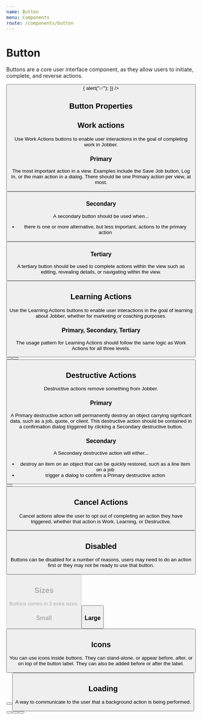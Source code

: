 ```yaml
---
name: Button
menu: Components
route: /components/button
---
```



# Button

<ComponentStatus stage="ready" responsive="yes" accessible="yes" />

Buttons are a core user interface component, as they allow users to initiate,
complete, and reverse actions.

<Playground>
  <Button
    label="Submit"
    onClick={() => {
      alert("✅");
    }}
  />
</Playground>

## Button Properties

<Props of={Button} />

## Work actions

Use Work Actions buttons to enable user interactions in the goal of completing
work in Jobber.

### Primary

The most important action in a view. Examples include the Save Job button, Log
In, or the main action in a dialog. There should be one Primary action per view,
at most.

<Playground>
  <Button label="Submit" />
</Playground>

### Secondary

A secondary button should be used when...

- there is one or more alternative, but less important, actions to the primary
  action

<Playground>
  <Button label="Submit" type="secondary" />
</Playground>

### Tertiary

A tertiary button should be used to complete actions within the view such as
editing, revealing details, or navigating within the view.

<Playground>
  <Button label="Submit" type="tertiary" />
</Playground>

## Learning Actions

Use the Learning Actions buttons to enable user interactions in the goal of
learning about Jobber, whether for marketing or coaching purposes.

### Primary, Secondary, Tertiary

The usage pattern for Learning Actions should follow the same logic as Work
Actions for all three levels.

<Playground>
  <Button
    label="Learn More"
    variation="learning"
    url="//getjobber.com"
    external={true}
  />
</Playground>

<Playground>
  <Button
    label="Learn More"
    variation="learning"
    type="secondary"
    url="//getjobber.com"
    external={true}
  />
</Playground>

<Playground>
  <Button
    label="Learn More"
    variation="learning"
    type="tertiary"
    url="//getjobber.com"
    external={true}
  />
</Playground>

## Destructive Actions

Destructive actions remove something from Jobber.

### Primary

A Primary destructive action will permanently destroy an object carrying
signficant data, such as a job, quote, or client. This destructive action should
be contained in a confirmation dialog triggered by clicking a Secondary
destructive button.

### Secondary

A Secondary destructive action will either...

- destroy an item on an object that can be quickly restored, such as a line item
  on a job
- trigger a dialog to confirm a Primary destructive action

<Playground>
  <Button label="Delete" variation="destructive" />
</Playground>

<Playground>
  <Button label="Delete" variation="destructive" type="secondary" />
</Playground>

## Cancel Actions

Cancel actions allow the user to opt out of completing an action they have
triggered, whether that action is Work, Learning, or Destructive.

<Playground>
  <Button label="Cancel" variation="cancel" />
</Playground>

## Disabled

Buttons can be disabled for a number of reasons, users may need to do an action
first or they may not be ready to use that button.

<Playground>
  <Button label="Submit" disabled />
</Playground>

## Sizes

Buttons comes in 2 extra sizes.

### Small

<Playground>
  <Button label="Submit" size="small" />
</Playground>

### Large

<Playground>
  <Button label="Submit" size="large" />
</Playground>

## Icons

You can use icons inside buttons. They can stand-alone, or appear before, after,
or on top of the button label. They can also be added before or after the label.

<Playground>
  <Button label="More" type="secondary" icon="more" />
  <Button
    label="Actions"
    type="secondary"
    icon="arrowDown"
    iconOnRight={true}
  />
</Playground>

## Loading

A way to communicate to the user that a background action is being performed.

<Playground>
  <Button
    label="Deleting..."
    type="primary"
    variation="destructive"
    loading={true}
  />
  <Button
    label="Loading..."
    type="tertiary"
    variation="learning"
    loading={true}
  />
  <Button label="Canceling..." variation="cancel" loading={true} />
</Playground>
